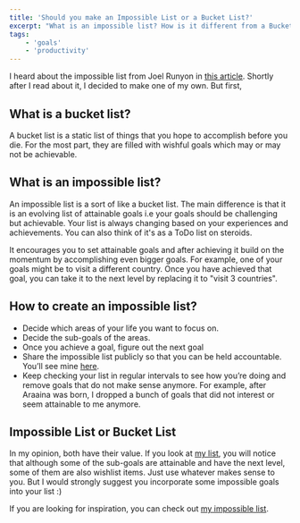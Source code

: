 ```yaml
---
title: 'Should you make an Impossible List or a Bucket List?'
excerpt: "What is an impossible list? How is it different from a Bucket List? Let's find out."
tags:
    - 'goals'
    - 'productivity'
---
```


I heard about the impossible list from Joel Runyon in [this article](http://impossiblehq.com/impossible-list/). Shortly
after I read about it, I decided to make one of my own. But first,

## What is a bucket list?

A bucket list is a static list of things that you hope to accomplish before you die. For the most part, they are filled
with wishful goals which may or may not be achievable.

## What is an impossible list?

An impossible list is a sort of like a bucket list. The main difference is that it is an evolving list of attainable
goals i.e your goals should be challenging but achievable. Your list is always changing based on your experiences and
achievements. You can also think of it's as a ToDo list on steroids.

It encourages you to set attainable goals and after achieving it build on the momentum by accomplishing even bigger
goals. For example, one of your goals might be to visit a different country. Once you have achieved that goal, you can
take it to the next level by replacing it to "visit 3 countries".

## How to create an impossible list?

-   Decide which areas of your life you want to focus on.
-   Decide the sub-goals of the areas.
-   Once you achieve a goal, figure out the next goal
-   Share the impossible list publicly so that you can be held accountable. You’ll see mine [here](/impossible-list).
-   Keep checking your list in regular intervals to see how you’re doing and remove goals that do not make sense
    anymore. For example, after Araaina was born, I dropped a bunch of goals that did not interest or seem attainable to
    me anymore.

## Impossible List or Bucket List

In my opinion, both have their value. If you look at [my list](/impossible-list), you will notice that although some of
the sub-goals are attainable and have the next level, some of them are also wishlist items. Just use whatever makes
sense to you. But I would strongly suggest you incorporate some impossible goals into your list :)

If you are looking for inspiration, you can check out [my impossible list](/impossible-list).
